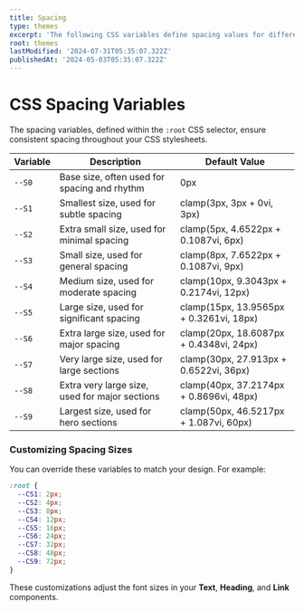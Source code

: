 ```yaml
---
title: Spacing
type: themes
excerpt: 'The following CSS variables define spacing values for different breakpoints. These variables are responsive and adjust dynamically based on the viewport size. If you prefer different spacing for your project, you can customize these values according to your needs.'
root: themes
lastModified: '2024-07-31T05:35:07.322Z'
publishedAt: '2024-05-03T05:35:07.322Z'
---
```


# CSS Spacing Variables

The spacing variables, defined within the `:root` CSS selector, ensure consistent spacing throughout your CSS stylesheets.

| Variable | Description                                    | Default Value                           |
| -------- | ---------------------------------------------- | --------------------------------------- |
| `--S0`   | Base size, often used for spacing and rhythm   | 0px                                     |
| `--S1`   | Smallest size, used for subtle spacing         | clamp(3px, 3px + 0vi, 3px)              |
| `--S2`   | Extra small size, used for minimal spacing     | clamp(5px, 4.6522px + 0.1087vi, 6px)    |
| `--S3`   | Small size, used for general spacing           | clamp(8px, 7.6522px + 0.1087vi, 9px)    |
| `--S4`   | Medium size, used for moderate spacing         | clamp(10px, 9.3043px + 0.2174vi, 12px)  |
| `--S5`   | Large size, used for significant spacing       | clamp(15px, 13.9565px + 0.3261vi, 18px) |
| `--S6`   | Extra large size, used for major spacing       | clamp(20px, 18.6087px + 0.4348vi, 24px) |
| `--S7`   | Very large size, used for large sections       | clamp(30px, 27.913px + 0.6522vi, 36px)  |
| `--S8`   | Extra very large size, used for major sections | clamp(40px, 37.2174px + 0.8696vi, 48px) |
| `--S9`   | Largest size, used for hero sections           | clamp(50px, 46.5217px + 1.087vi, 60px)  |

### Customizing Spacing Sizes

You can override these variables to match your design. For example:

<Alert
  color="w"
  title="Caution"
  variant="soft"
  message="Customizing spacing using the `--CS*` variables may impact the responsive layout. Default values utilize the `clamp` function to adapt spacing based on viewport size, maintaining proportions and alignment. Modifying these values might result in spacing inconsistencies."
/>

```css
:root {
  --CS1: 2px;
  --CS2: 4px;
  --CS3: 8px;
  --CS4: 12px;
  --CS5: 16px;
  --CS6: 24px;
  --CS7: 32px;
  --CS8: 48px;
  --CS9: 72px;
}
```

These customizations adjust the font sizes in your **Text**, **Heading**, and **Link** components.
